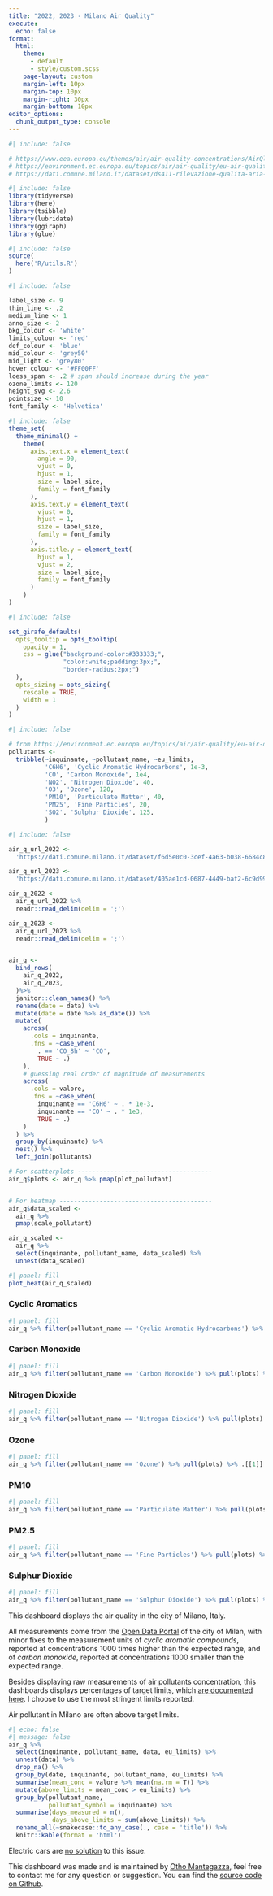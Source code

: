 ```yaml
---
title: "2022, 2023 - Milano Air Quality"
execute:
  echo: false
format:
  html: 
    theme:
      - default
      - style/custom.scss
    page-layout: custom
    margin-left: 10px
    margin-top: 10px
    margin-right: 30px
    margin-bottom: 10px
editor_options: 
  chunk_output_type: console
---
```


```r
#| include: false

# https://www.eea.europa.eu/themes/air/air-quality-concentrations/AirQlimitvalues.png
# https://environment.ec.europa.eu/topics/air/air-quality/eu-air-quality-standards_en
# https://dati.comune.milano.it/dataset/ds411-rilevazione-qualita-aria-2022
```


```r
#| include: false
library(tidyverse)
library(here)
library(tsibble)
library(lubridate)
library(ggiraph)
library(glue)
```

```r
#| include: false
source(
  here('R/utils.R')
)
```


```r
#| include: false

label_size <- 9
thin_line <- .2
medium_line <- 1
anno_size <- 2
bkg_colour <- 'white'
limits_colour <- 'red'
def_colour <- 'blue'
mid_colour <- 'grey50'
mid_light <- 'grey80'
hover_colour <- '#FF00FF'
loess_span <- .2 # span should increase during the year
ozone_limits <- 120
height_svg <- 2.6
pointsize <- 10
font_family <- 'Helvetica'
```


```r
#| include: false
theme_set(
  theme_minimal() +
    theme(
      axis.text.x = element_text(
        angle = 90,
        vjust = 0,
        hjust = 1,
        size = label_size,
        family = font_family
      ),
      axis.text.y = element_text(
        vjust = 0,
        hjust = 1,
        size = label_size,
        family = font_family
      ),
      axis.title.y = element_text(
        hjust = 1,
        vjust = 2,
        size = label_size,
        family = font_family
      )
    ) 
)
```


```r
#| include: false

set_girafe_defaults(
  opts_tooltip = opts_tooltip(
    opacity = 1,
    css = glue("background-color:#333333;",
               "color:white;padding:3px;",
               "border-radius:2px;")
  ),
  opts_sizing = opts_sizing(
    rescale = TRUE,
    width = 1
  )
)
```


```r
#| include: false

# from https://environment.ec.europa.eu/topics/air/air-quality/eu-air-quality-standards_en
pollutants <- 
  tribble(~inquinante, ~pollutant_name, ~eu_limits,
          'C6H6', 'Cyclic Aromatic Hydrocarbons', 1e-3,
          'CO', 'Carbon Monoxide', 1e4,
          'NO2', 'Nitrogen Dioxide', 40,
          'O3', 'Ozone', 120,
          'PM10', 'Particulate Matter', 40,
          'PM25', 'Fine Particles', 20,
          'SO2', 'Sulphur Dioxide', 125,
          )
```

```r
#| include: false

air_q_url_2022 <-
  'https://dati.comune.milano.it/dataset/f6d5e0c0-3cef-4a63-b038-6684c8dca88d/resource/e1cc82ec-97bb-463c-a3fb-b61be60f0956/download/qaria_datoariagiornostazione_2022-11-22.csv'

air_q_url_2023 <-
  'https://dati.comune.milano.it/dataset/405ae1cd-0687-4449-baf2-6c9d993ed176/resource/d81b5f7d-20b8-4e3e-95cf-fbe3459dc1d2/download/qaria_datoariagiornostazione_2023-01-14.csv'

air_q_2022 <- 
  air_q_url_2022 %>% 
  readr::read_delim(delim = ';')

air_q_2023 <- 
  air_q_url_2023 %>% 
  readr::read_delim(delim = ';')


air_q <- 
  bind_rows(
    air_q_2022,
    air_q_2023,
  )%>% 
  janitor::clean_names() %>% 
  rename(date = data) %>% 
  mutate(date = date %>% as_date()) %>% 
  mutate(
    across(
      .cols = inquinante,
      .fns = ~case_when(
        . == 'CO_8h' ~ 'CO',
        TRUE ~ .)
    ),
    # guessing real order of magnitude of measurements
    across(
      .cols = valore,
      .fns = ~case_when(
        inquinante == 'C6H6' ~ . * 1e-3,
        inquinante == 'CO' ~ . * 1e3,
        TRUE ~ .)
    )
  ) %>% 
  group_by(inquinante) %>% 
  nest() %>% 
  left_join(pollutants)

# For scatterplots -------------------------------------
air_q$plots <- air_q %>% pmap(plot_pollutant)


# For heatmap ------------------------------------------
air_q$data_scaled <- 
  air_q %>% 
  pmap(scale_pollutant)

air_q_scaled <-
  air_q %>% 
  select(inquinante, pollutant_name, data_scaled) %>% 
  unnest(data_scaled)
```

:::::: {.grid}

::::: {.g-col-12 .g-col-xl-8}

::: {.g-col-12}

```r
#| panel: fill
plot_heat(air_q_scaled)
```

:::

:::: {.g-col-12}

::: {.panel-tabset}

### Cyclic Aromatics

```r
#| panel: fill
air_q %>% filter(pollutant_name == 'Cyclic Aromatic Hydrocarbons') %>% pull(plots) %>% .[[1]]
```

### Carbon Monoxide

```r
#| panel: fill
air_q %>% filter(pollutant_name == 'Carbon Monoxide') %>% pull(plots) %>% .[[1]]
```

### Nitrogen Dioxide

```r
#| panel: fill
air_q %>% filter(pollutant_name == 'Nitrogen Dioxide') %>% pull(plots) %>% .[[1]]
```

### Ozone

```r
#| panel: fill
air_q %>% filter(pollutant_name == 'Ozone') %>% pull(plots) %>% .[[1]]
```

### PM10

```r
#| panel: fill
air_q %>% filter(pollutant_name == 'Particulate Matter') %>% pull(plots) %>% .[[1]]
```

### PM2.5

```r
#| panel: fill
air_q %>% filter(pollutant_name == 'Fine Particles') %>% pull(plots) %>% .[[1]]
```

### Sulphur Dioxide

```r
#| panel: fill
air_q %>% filter(pollutant_name == 'Sulphur Dioxide') %>% pull(plots) %>% .[[1]]
```

:::

::::

:::::

::::: {.g-col-12 .g-col-xl-4}

This dashboard displays the air quality in the city of Milano, Italy.

All measurements come from the [Open Data Portal](https://dati.comune.milano.it/dataset/ds411-rilevazione-qualita-aria-2022) of the city of Milan, with minor fixes to the measurement units of *cyclic aromatic compounds*, reported at concentrations 1000 times higher than the expected range, and of *carbon monoxide*, reported at concentrations 1000 smaller than the expected range.

Besides displaying raw measurements of air pollutants concentration, this dashboards displays percentages of target limits, which [are documented  here](https://environment.ec.europa.eu/topics/air/air-quality/eu-air-quality-standards_en). I choose to use the most stringent limits reported.

Air pollutant in Milano are often above target limits.

```r
#| echo: false
#| message: false
air_q %>% 
  select(inquinante, pollutant_name, data, eu_limits) %>% 
  unnest(data) %>% 
  drop_na() %>% 
  group_by(date, inquinante, pollutant_name, eu_limits) %>% 
  summarise(mean_conc = valore %>% mean(na.rm = T)) %>% 
  mutate(above_limits = mean_conc > eu_limits) %>% 
  group_by(pollutant_name,
           pollutant_symbol = inquinante) %>% 
  summarise(days_measured = n(),
            days_above_limits = sum(above_limits)) %>% 
  rename_all(~snakecase::to_any_case(., case = 'title')) %>% 
  knitr::kable(format = 'html') 
```

Electric cars are [no solution](https://theconversation.com/cycling-is-ten-times-more-important-than-electric-cars-for-reaching-net-zero-cities-157163) to this issue.

This dashboard was made and is maintained by [Otho Mantegazza](https://otho-mantegazza.netlify.app/), feel free to contact me for any question or suggestion. You can find the [source code on Github](https://github.com/othomantegazza/milano-air-quality).

:::::

::::::
